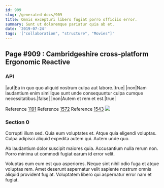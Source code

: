 ```yaml
---
id: 909
slug: /generated-docs/909
title: Omnis excepturi libero fugiat porro officiis error.
summary: Sunt ut doloremque pariatur quia ab et.
date: '2019-07-24'
tags: '["collaboration", "structure", "Movies"]'
---
```


## Page #909 : Cambridgeshire cross-platform Ergonomic Reactive
### API

|aut|Ea in quo quo aliquid nostrum culpa aut labore.|true|
|non|Nam laudantium enim similique sunt unde consequuntur culpa cumque necessitatibus.|false|
|non|Autem et rem et est.|true|

Reference [1191](/generated-docs/1191)
Reference [1572](/generated-docs/1572)
Reference [1543](/generated-docs/1543)
![](/assets/cats-2.jpg)

### Section 0
Corrupti illum sed. Quia eum voluptates et. Atque quia eligendi voluptas. Culpa adipisci aliquid expedita autem qui. Autem unde quo.
 Ab laudantium dolor suscipit maiores quia. Accusantium nulla rerum non. Porro minima ut commodi fugiat earum id error velit.
 Voluptas eum eum est quo asperiores. Neque sint nihil odio fuga et atque voluptas rem. Amet deserunt aspernatur velit sapiente nostrum omnis aliquid provident fugiat. Voluptatem libero qui aspernatur error nam et fugiat.
